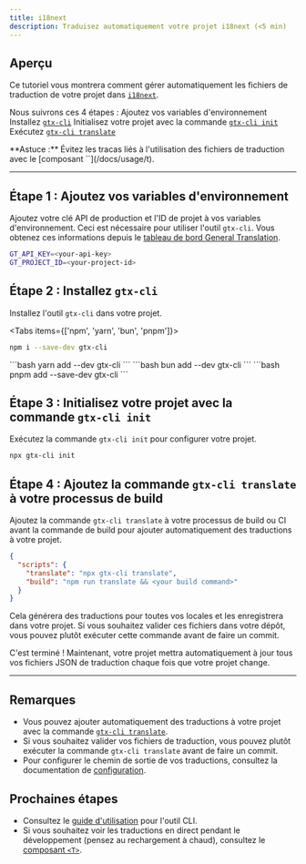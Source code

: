 ```yaml
---
title: i18next
description: Traduisez automatiquement votre projet i18next (<5 min)
---
```


## Aperçu

Ce tutoriel vous montrera comment gérer automatiquement les fichiers de traduction de votre projet dans [`i18next`](https://i18next.com/).


Nous suivrons ces 4 étapes :
<Steps>
  <Step>
    Ajoutez vos variables d'environnement
  </Step>
  <Step>
    Installez [`gtx-cli`](/docs/cli)
  </Step>
  <Step>
    Initialisez votre projet avec la commande [`gtx-cli init`](/docs/cli/init)
  </Step>
  <Step>
    Exécutez [`gtx-cli translate`](/docs/cli/translate#translate-json)
  </Step>
</Steps>

<Callout>
  **Astuce :**
  Évitez les tracas liés à l'utilisation des fichiers de traduction avec le [composant `<T>`](/docs/usage/t).
</Callout>

---

## Étape 1 : Ajoutez vos variables d'environnement

Ajoutez votre clé API de production et l'ID de projet à vos variables d'environnement.
Ceci est nécessaire pour utiliser l'outil `gtx-cli`.
Vous obtenez ces informations depuis le [tableau de bord General Translation](https://generaltranslation.com/dashboard).

```bash title=".env"
GT_API_KEY=<your-api-key>
GT_PROJECT_ID=<your-project-id>
```

## Étape 2 : Installez `gtx-cli`

Installez l'outil `gtx-cli` dans votre projet.

<Tabs items={['npm', 'yarn', 'bun', 'pnpm']}>
  <Tab value="npm">
  ```bash 
  npm i --save-dev gtx-cli
  ``` 
  </Tab>
  <Tab value="yarn">
  ```bash 
  yarn add --dev gtx-cli
  ```
  </Tab>

  <Tab value="bun">
  ```bash 
  bun add --dev gtx-cli
  ```
  </Tab>
  <Tab value="pnpm">
  ```bash 
  pnpm add --save-dev gtx-cli
  ```
  </Tab>
</Tabs>

## Étape 3 : Initialisez votre projet avec la commande `gtx-cli init`

Exécutez la commande `gtx-cli init` pour configurer votre projet.

```bash
npx gtx-cli init
```

## Étape 4 : Ajoutez la commande `gtx-cli translate` à votre processus de build

Ajoutez la commande `gtx-cli translate` à votre processus de build ou CI avant la commande de build pour ajouter automatiquement des traductions à votre projet.

```json title="package.json"
{
  "scripts": {
    "translate": "npx gtx-cli translate",
    "build": "npm run translate && <your build command>"
  }
}
```
Cela générera des traductions pour toutes vos locales et les enregistrera dans votre projet.
Si vous souhaitez valider ces fichiers dans votre dépôt, vous pouvez plutôt exécuter cette commande avant de faire un commit.


C'est terminé ! Maintenant, votre projet mettra automatiquement à jour tous vos fichiers JSON de traduction chaque fois que votre projet change.

---

## Remarques
 * Vous pouvez ajouter automatiquement des traductions à votre projet avec la commande [`gtx-cli translate`](/docs/cli/translate#translate-json).
 * Si vous souhaitez valider vos fichiers de traduction, vous pouvez plutôt exécuter la commande `gtx-cli translate` avant de faire un commit.
 * Pour configurer le chemin de sortie de vos traductions, consultez la documentation de [configuration](/docs/cli/reference/config).

## Prochaines étapes
 * Consultez le [guide d'utilisation](/docs/cli/reference/usage) pour l'outil CLI.
 * Si vous souhaitez voir les traductions en direct pendant le développement (pensez au rechargement à chaud), consultez le [composant `<T>`](/docs/usage/t).